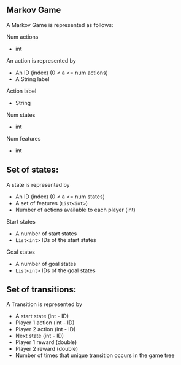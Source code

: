 ## Markov Game

A Markov Game is represented as follows:

Num actions
 - int
  
An action is represented by
 - An ID (index) (0 < a <= num actions)
 - A String label
  
Action label
 - String
  
Num states
 - int

Num features
 - int

## Set of states:
A state is represented by
 - An ID (index) (0 < a <= num states)
 - A set of features (`List<int>`)
 - Number of actions available to each player (int)

Start states
 - A number of start states
 - `List<int>` IDs of the start states
  
Goal states
 - A number of goal states
 - `List<int>` IDs of the goal states
  
## Set of transitions:
A Transition is represented by
 - A start state (int - ID)
 - Player 1 action (int - ID)
 - Player 2 action (int - ID)
 - Next state (int - ID)
 - Player 1 reward (double)
 - Player 2 reward (double)
 - Number of times that unique transition occurs in the game tree
 